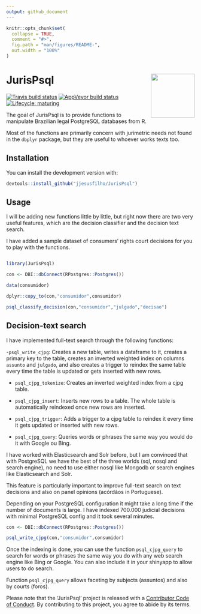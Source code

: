 ```yaml
---
output: github_document
---
```


<!-- README.md is generated from README.Rmd. Please edit that file -->

```r
knitr::opts_chunk$set(
  collapse = TRUE,
  comment = "#>",
  fig.path = "man/figures/README-",
  out.width = "100%"
)
```


# JurisPsql <img src='man/figures/logo.png' align="right" height="117" />

<!-- badges: start -->
[![Travis build status](https://travis-ci.org/jjesusfilho/JurisPsql.svg?branch=master)](https://travis-ci.org/jjesusfilho/JurisPsql)
[![AppVeyor build status](https://ci.appveyor.com/api/projects/status/github/jjesusfilho/JurisPsql?branch=master&svg=true)](https://ci.appveyor.com/project/jjesusfilho/JurisPsql)
[![Lifecycle: maturing](https://img.shields.io/badge/lifecycle-maturing-blue.svg)](https://www.tidyverse.org/lifecycle/#maturing)
<!-- badges: end -->

The goal of JurisPsql is to provide functions to manipulate Brazilian legal PostgreSQL databases from R.

Most of the functions are primarily concern with jurimetric needs not found in the `dbplyr` package, but they are useful to whoever works texts too.

## Installation

You can install the development version with:

``` r
devtools::install_github("jjesusfilho/JurisPsql")
```


## Usage

I will be adding new functions little by little, but right now there are two  very useful features, which are the decision classifier and the decision text search.

I have added a sample dataset of consumers' rights court decisions for you to play with the functions.

``` r 

library(JurisPsql)

con <- DBI::dbConnect(RPostgres::Postgres())

data(consumidor)

dplyr::copy_to(con,"consumidor",consumidor)

psql_classify_decision(con,"consumidor","julgado","decisao")
```

## Decision-text search

I have implemented full-text search through the following functions:

-`psql_write_cjpg`: Creates a new table, writes a dataframe to it, creates a primary key to the table, creates an inverted weighted index on columns `assunto` and `julgado`, and also creates a trigger to reindex the same table 
every time the table is updated or gets inserted with new rows.

- `psql_cjpg_tokenize`: Creates an inverted weighted index from a cjpg table.

- `psql_cjpg_insert`: Inserts new rows to a table. The whole table is automatically reindexed once new rows
are inserted.

- `psql_cjpg_trigger`: Adds a trigger to a cjpg table to reindex it every time it gets updated or inserted with new rows.

- `psql_cjpg_query`: Queries words or phrases the same way you would do it with Google ou Bing.

I have worked with Elasticsearch and Solr before, but I am convinced that with PostgreSQL we have the best of the three worlds (sql, nosql and search engine), no need to use either nosql like Mongodb or search engines like Elasticsearch and Solr.

This feature is particularly important to improve full-text search on text decisions and also on panel opinions (acórdãos in Portuguese). 

Depending on your PostgreSQL configuration it might take a long time if the number of documents is large. I have indexed 700.000 judicial decisions with minimal PostgreSQL config and it took several minutes.

```r
con <- DBI::dbConnect(RPostgres::Postgres())

psql_write_cjpg(con,"consumidor",consumidor)
```
Once the indexing is done, you can use the function `psql_cjpg_query` to search for words or phrases the same way you do with any web search engine like Bing or Google. You can also include it in your shinyapp to allow users to do search.

Function `psql_cjpg_query` allows faceting by subjects (assuntos) and also by courts (foros). 

Please note that the 'JurisPsql' project is released with a 
[Contributor Code of Conduct](.github/CODE_OF_CONDUCT.md).
By contributing to this project, you agree to abide by its terms.
